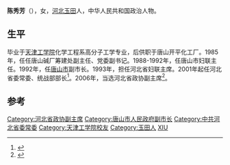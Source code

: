 '''陈秀芳'''（{{bd|1945年|9月||}}），女，[[河北|河北]][[玉田|玉田]]人，中华人民共和国政治人物。

==生平==
毕业于[[天津工学院|天津工学院]]化学工程系高分子工学专业，后供职于唐山开平化工厂。1985年，任任唐山碱厂筹建处副主任、党委副书记。1988-1992年，任唐山市妇联主任。1992年，任[[唐山市|唐山市]]副市长。1993年，担任河北省妇联主席。2001年起任河北省委常委、统战部部长<ref>{{cite news|title=陈秀芳同志简历|url=http://www.he.xinhuanet.com/zhuanti/2006-02/20/content_6274967.htm|accessdate=2014-11-29|newspaper=新华网|deadurl=yes|archiveurl=https://web.archive.org/web/20150924025611/http://www.he.xinhuanet.com/zhuanti/2006-02/20/content_6274967.htm|archivedate=2015-09-24}}</ref>。2006年，当选河北省政协副主席<ref>{{cite news|title=陈秀芳等三人补选为河北省政协副主席(附简历)|url=http://www.chinanews.com/news/2006/2006-02-20/8/692649.shtml|accessdate=2014-11-29|newspaper=中国新闻网|archive-date=2014-12-04|archive-url=https://web.archive.org/web/20141204234227/http://www.chinanews.com/news/2006/2006-02-20/8/692649.shtml|dead-url=no}}</ref>。

==参考==
{{reflist}}
{{中国政治人物小作品}}
{{1996届中央党校一年制中青年干部培训班}}
{{DEFAULTSORT:C}}
[[Category:河北省政协副主席|Category:河北省政协副主席]]
[[Category:唐山市人民政府副市长|Category:唐山市人民政府副市长]]
[[Category:中共河北省委常委|Category:中共河北省委常委]]
[[Category:天津工学院校友|Category:天津工学院校友]]
[[Category:玉田人|Category:玉田人]]
[[Category:陈姓|XIU]]
